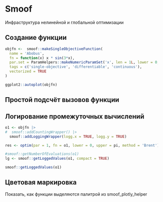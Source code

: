 # Smoof

Инфраструктура нелинейной и глобальной оптимизации

## Создание функции

```r
objfn <-  smoof::makeSingleObjectiveFunction(
  name = 'Abobus',
  fn = function(x) x * sin(3*x),
  par.set = ParamHelpers::makeNumericParamSet('x', len = 1L, lower = 0, upper = 2 * pi),
  tags = c('single-objective', 'differentiable', 'continuous'),
  vectorized = TRUE
)

ggplot2::autoplot(objfn)
```

## Простой подсчёт вызовов функции

## Логирование промежуточных вычислений

```r
o1 <- objfn |>
#  smoof::addCountingWrapper() |>
  smoof::addLoggingWrapper(logg.x = TRUE, logg.y = TRUE)

res <- optim(par = 1, fn = o1, lower = 0, upper = pi, method = 'Brent')

#smoof::getNumberOfEvaluations(o1)
lg <- smoof::getLoggedValues(o1, compact = TRUE)
```

```r
smoof::getLoggedValues(o1)
```

## Цветовая маркировка

Показать, как функции выделяются палитрой из smoof_plotly_helper

